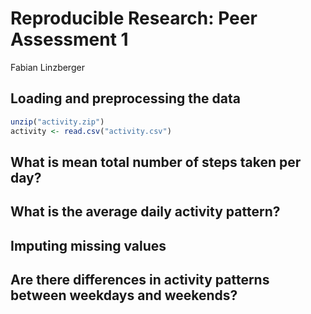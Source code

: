 Reproducible Research: Peer Assessment 1
========================================
Fabian Linzberger


## Loading and preprocessing the data
```r
unzip("activity.zip")
activity <- read.csv("activity.csv")
```


## What is mean total number of steps taken per day?



## What is the average daily activity pattern?



## Imputing missing values



## Are there differences in activity patterns between weekdays and weekends?
